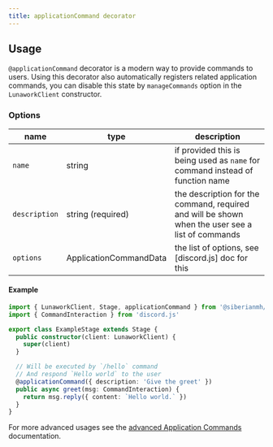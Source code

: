 ```yaml
---
title: applicationCommand decorator
---
```


## Usage

`@applicationCommand` decorator is a modern way to provide commands to users.
Using this decorator also automatically registers related application commands,
you can disable this state by `manageCommands` option in the `LunaworkClient`
constructor.

### Options

| name          | type                   | description                                                                                      |
| ------------- | ---------------------- | ------------------------------------------------------------------------------------------------ |
| `name`        | string                 | if provided this is being used as `name` for command instead of function name                    |
| `description` | string (required)      | the description for the command, required and will be shown when the user see a list of commands |
| `options`     | ApplicationCommandData | the list of options, see [discord.js] doc for this                                               |

#### Example

```typescript
import { LunaworkClient, Stage, applicationCommand } from '@siberianmh/lunawork'
import { CommandInteraction } from 'discord.js'

export class ExampleStage extends Stage {
  public constructor(client: LunaworkClient) {
    super(client)
  }

  // Will be executed by `/hello` command
  // And respond `Hello world` to the user
  @applicationCommand({ description: 'Give the greet' })
  public async greet(msg: CommandInteraction) {
    return msg.reply({ content: `Hello world.` })
  }
}
```

For more advanced usages see the
[advanced Application Commands](/app-cmds/advanced) documentation.
